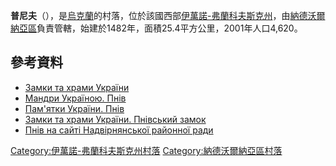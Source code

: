{{coord|48|36|38|N|24|31|44|E|scale:30000|display=title}}

'''普尼夫'''（{{lang-uk|Пнів}}），是[[烏克蘭|烏克蘭]]的村落，位於該國西部[[伊萬諾-弗蘭科夫斯克州|伊萬諾-弗蘭科夫斯克州]]，由[[納德沃爾納亞區|納德沃爾納亞區]]負責管轄，始建於1482年，面積25.4平方公里，2001年人口4,620。

==參考資料==
* [http://www.castles.com.ua/pnivzamok.html Замки та храми України] {{Wayback|url=http://www.castles.com.ua/pnivzamok.html |date=20190129090717 }}
* [http://tutbuv.com/?p=1193 Мандри Україною. Пнів] {{Wayback|url=http://tutbuv.com/?p=1193 |date=20201021185407 }}
* [http://ukraine.kingdom.kiev.ua/region/08/pniv.php Пам'ятки України. Пнів] {{Wayback|url=http://ukraine.kingdom.kiev.ua/region/08/pniv.php |date=20210116020340 }}
* [http://www.castles.com.ua/pnivzamok.html Замки та храми України. Пнівський замок] {{Wayback|url=http://www.castles.com.ua/pnivzamok.html |date=20190129090717 }}
* [https://web.archive.org/web/20160119075611/http://www.nadrda.gov.ua/node/217 Пнів на сайті Надвірнянської районної ради]

{{DEFAULTSORT:Пнів}}
[[Category:伊萬諾-弗蘭科夫斯克州村落|Category:伊萬諾-弗蘭科夫斯克州村落]]
[[Category:納德沃爾納亞區村落|Category:納德沃爾納亞區村落]]


{{IvanoFrankivsk-geo-stub}}